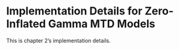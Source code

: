 # Implementation Details for Zero-Inflated Gamma MTD Models {#sec-appendix-ch2-implementation} 

This is chapter 2's implementation details.


  
